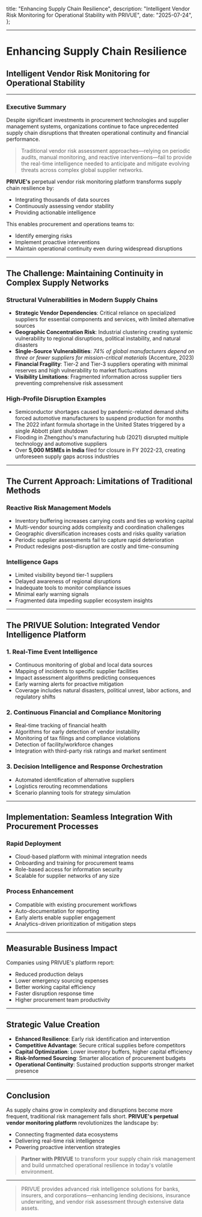   title: "Enhancing Supply Chain Resilience",
  description: "Intelligent Vendor Risk Monitoring for Operational Stability with PRIVUE",
  date: "2025-07-24",
};


---

# Enhancing Supply Chain Resilience  
## Intelligent Vendor Risk Monitoring for Operational Stability

---

### Executive Summary

Despite significant investments in procurement technologies and supplier management systems, organizations continue to face unprecedented supply chain disruptions that threaten operational continuity and financial performance.

> Traditional vendor risk assessment approaches—relying on periodic audits, manual monitoring, and reactive interventions—fail to provide the real-time intelligence needed to anticipate and mitigate evolving threats across complex global supplier networks.

**PRIVUE's** perpetual vendor risk monitoring platform transforms supply chain resilience by:

- Integrating thousands of data sources  
- Continuously assessing vendor stability  
- Providing actionable intelligence

This enables procurement and operations teams to:

- Identify emerging risks  
- Implement proactive interventions  
- Maintain operational continuity even during widespread disruptions

---

## The Challenge: Maintaining Continuity in Complex Supply Networks

### Structural Vulnerabilities in Modern Supply Chains

- **Strategic Vendor Dependencies**: Critical reliance on specialized suppliers for essential components and services, with limited alternative sources  
- **Geographic Concentration Risk**: Industrial clustering creating systemic vulnerability to regional disruptions, political instability, and natural disasters  
- **Single-Source Vulnerabilities**: *74% of global manufacturers depend on three or fewer suppliers for mission-critical materials* (Accenture, 2023)  
- **Financial Fragility**: Tier-2 and Tier-3 suppliers operating with minimal reserves and high vulnerability to market fluctuations  
- **Visibility Limitations**: Fragmented information across supplier tiers preventing comprehensive risk assessment  

### High-Profile Disruption Examples

- Semiconductor shortages caused by pandemic-related demand shifts forced automotive manufacturers to suspend production for months  
- The 2022 infant formula shortage in the United States triggered by a single Abbott plant shutdown  
- Flooding in Zhengzhou's manufacturing hub (2021) disrupted multiple technology and automotive suppliers  
- Over **5,000 MSMEs in India** filed for closure in FY 2022-23, creating unforeseen supply gaps across industries  

---

## The Current Approach: Limitations of Traditional Methods

### Reactive Risk Management Models

- Inventory buffering increases carrying costs and ties up working capital  
- Multi-vendor sourcing adds complexity and coordination challenges  
- Geographic diversification increases costs and risks quality variation  
- Periodic supplier assessments fail to capture rapid deterioration  
- Product redesigns post-disruption are costly and time-consuming  

### Intelligence Gaps

- Limited visibility beyond tier-1 suppliers  
- Delayed awareness of regional disruptions  
- Inadequate tools to monitor compliance issues  
- Minimal early warning signals  
- Fragmented data impeding supplier ecosystem insights  

---

## The PRIVUE Solution: Integrated Vendor Intelligence Platform

### 1. Real-Time Event Intelligence

- Continuous monitoring of global and local data sources  
- Mapping of incidents to specific supplier facilities  
- Impact assessment algorithms predicting consequences  
- Early warning alerts for proactive mitigation  
- Coverage includes natural disasters, political unrest, labor actions, and regulatory shifts  

### 2. Continuous Financial and Compliance Monitoring

- Real-time tracking of financial health  
- Algorithms for early detection of vendor instability  
- Monitoring of tax filings and compliance violations  
- Detection of facility/workforce changes  
- Integration with third-party risk ratings and market sentiment  

### 3. Decision Intelligence and Response Orchestration

- Automated identification of alternative suppliers  
- Logistics rerouting recommendations  
- Scenario planning tools for strategy simulation  

---

## Implementation: Seamless Integration With Procurement Processes

### Rapid Deployment

- Cloud-based platform with minimal integration needs  
- Onboarding and training for procurement teams  
- Role-based access for information security  
- Scalable for supplier networks of any size  

### Process Enhancement

- Compatible with existing procurement workflows  
- Auto-documentation for reporting  
- Early alerts enable supplier engagement  
- Analytics-driven prioritization of mitigation steps  

---

## Measurable Business Impact

Companies using PRIVUE's platform report:

- Reduced production delays  
- Lower emergency sourcing expenses  
- Better working capital efficiency  
- Faster disruption response time  
- Higher procurement team productivity  

---

## Strategic Value Creation

- **Enhanced Resilience**: Early risk identification and intervention  
- **Competitive Advantage**: Secure critical supplies before competitors  
- **Capital Optimization**: Lower inventory buffers, higher capital efficiency  
- **Risk-Informed Sourcing**: Smarter allocation of procurement budgets  
- **Operational Continuity**: Sustained production supports stronger market presence  

---

## Conclusion

As supply chains grow in complexity and disruptions become more frequent, traditional risk management falls short. **PRIVUE's perpetual vendor monitoring platform** revolutionizes the landscape by:

- Connecting fragmented data ecosystems  
- Delivering real-time risk intelligence  
- Powering proactive intervention strategies  

> **Partner with PRIVUE** to transform your supply chain risk management and build unmatched operational resilience in today's volatile environment.

---

> PRIVUE provides advanced risk intelligence solutions for banks, insurers, and corporations—enhancing lending decisions, insurance underwriting, and vendor risk assessment through extensive data assets.
